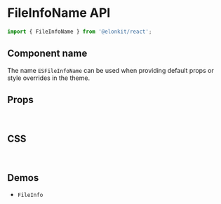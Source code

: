 
<Meta title="Components API/FileInfoName" />

# FileInfoName API

```js
import { FileInfoName } from '@elonkit/react';
```

## Component name

The name `ESFileInfoName` can be used when providing default props or style overrides in the theme.

## Props

<TableInterface variant="props" name="FileInfoNameProps" />

<br />

## CSS

<TableInterface variant="css" name="FileInfoNameClasses" />

<br />

## Demos

<ul>
  <li>
    <LinkTo kind="components-fileinfo" story="demo">
      <code>FileInfo</code>
    </LinkTo>
  </li>
</ul>
